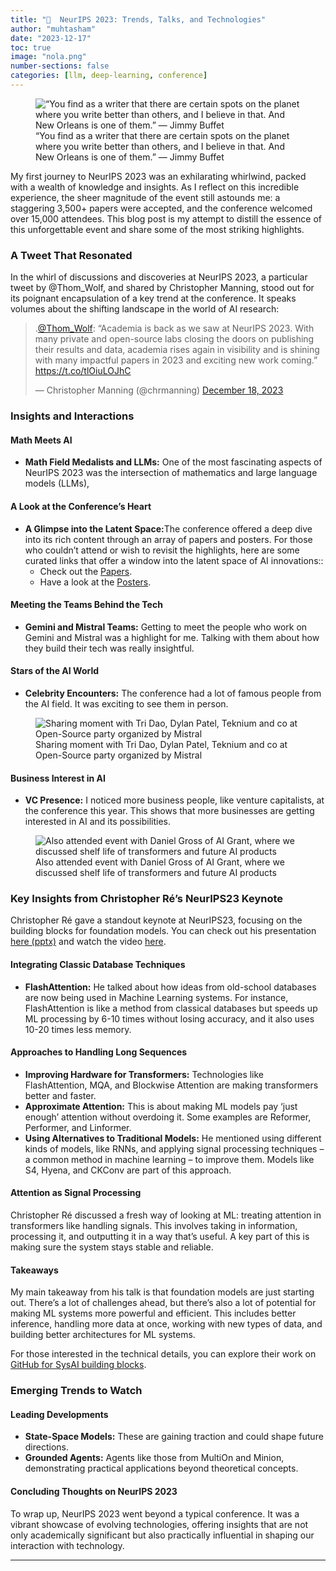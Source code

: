 ```yaml
---
title: "🎷  NeurIPS 2023: Trends, Talks, and Technologies"
author: "muhtasham"
date: "2023-12-17"
toc: true
image: "nola.png"
number-sections: false
categories: [llm, deep-learning, conference]
---
```


![“You find as a writer that there are certain spots on the planet where you write better than others, and I believe in that. And New Orleans is one of them.” — Jimmy Buffet](nola.png) 

My first journey to NeurIPS 2023 was an exhilarating whirlwind, packed with a wealth of knowledge and insights. As I reflect on this incredible experience, the sheer magnitude of the event still astounds me: a staggering 3,500+ papers were accepted, and the conference welcomed over 15,000 attendees. This blog post is my attempt to distill the essence of this unforgettable event and share some of the most striking highlights.

### A Tweet That Resonated
In the whirl of discussions and discoveries at NeurIPS 2023, a particular tweet by @Thom_Wolf, and shared by Christopher Manning, stood out for its poignant encapsulation of a key trend at the conference. It speaks volumes about the shifting landscape in the world of AI research:

<blockquote class="twitter-tweet">
<p lang="en" dir="ltr">.<a href="https://twitter.com/Thom_Wolf?ref_src=twsrc%5Etfw">@Thom_Wolf</a>: “Academia is back as we saw at NeurIPS 2023. With many private and open-source labs closing the doors on publishing their results and data, academia rises again in visibility and is shining with many impactful papers in 2023 and exciting new work coming.” <a href="https://t.co/tlOiuLOJhC">https://t.co/tlOiuLOJhC</a></p>
&mdash; Christopher Manning (@chrmanning) <a href="https://twitter.com/chrmanning/status/1736784885677994094?ref_src=twsrc%5Etfw">December 18, 2023</a>
</blockquote> 
<script async src="https://platform.twitter.com/widgets.js" charset="utf-8"></script>

### Insights and Interactions

#### Math Meets AI
- **Math Field Medalists and LLMs:** One of the most fascinating aspects of NeurIPS 2023 was the intersection of mathematics and large language models (LLMs), 

#### A Look at the Conference's Heart
- **A Glimpse into the Latent Space:**The conference offered a deep dive into its rich content through an array of papers and posters. For those who couldn't attend or wish to revisit the highlights, here are some curated links that offer a window into the latent space of AI innovations::
  - Check out the [Papers](https://atlas.nomic.ai/map/0d01fd36-ec8f-4a4d-9291-c57ba482827b/9d693660-a910-48d9-8f5d-727fa572f1ba).
  - Have a look at the [Posters](https://neurips2023.vizhub.ai/).

#### Meeting the Teams Behind the Tech
- **Gemini and Mistral Teams:** Getting to meet the people who work on Gemini and Mistral was a highlight for me. Talking with them about how they build their tech was really insightful.

#### Stars of the AI World
- **Celebrity Encounters:** The conference had a lot of famous people from the AI field. It was exciting to see them in person.

![Sharing moment with Tri Dao, Dylan Patel, Teknium and co at Open-Source party organized by Mistral](oss_party.jpeg)

#### Business Interest in AI
- **VC Presence:** I noticed more business people, like venture capitalists, at the conference this year. This shows that more businesses are getting interested in AI and its possibilities.

![Also attended event with Daniel Gross of AI Grant, where we discussed shelf life of transformers and future AI products](daniel_gross.jpeg)

### Key Insights from Christopher Ré's NeurIPS23 Keynote

Christopher Ré gave a standout keynote at NeurIPS23, focusing on the building blocks for foundation models. You can check out his presentation [here (pptx)](https://cs.stanford.edu/~chrismre/papers/NeurIPS23_Chris_Re_Keynote_DELIVERED.pptx) and watch the video [here](https://nips.cc/virtual/2023/invited-talk/73990).

#### Integrating Classic Database Techniques
- **FlashAttention:** He talked about how ideas from old-school databases are now being used in Machine Learning systems. For instance, FlashAttention is like a method from classical databases but speeds up ML processing by 6-10 times without losing accuracy, and it also uses 10-20 times less memory.

#### Approaches to Handling Long Sequences
- **Improving Hardware for Transformers:** Technologies like FlashAttention, MQA, and Blockwise Attention are making transformers better and faster.
- **Approximate Attention:** This is about making ML models pay 'just enough' attention without overdoing it. Some examples are Reformer, Performer, and Linformer.
- **Using Alternatives to Traditional Models:** He mentioned using different kinds of models, like RNNs, and applying signal processing techniques – a common method in machine learning – to improve them. Models like S4, Hyena, and CKConv are part of this approach.

#### Attention as Signal Processing
Christopher Ré discussed a fresh way of looking at ML: treating attention in transformers like handling signals. This involves taking in information, processing it, and outputting it in a way that's useful. A key part of this is making sure the system stays stable and reliable.

#### Takeaways
My main takeaway from his talk is that foundation models are just starting out. There's a lot of challenges ahead, but there's also a lot of potential for making ML systems more powerful and efficient. This includes better inference, handling more data at once, working with new types of data, and building better architectures for ML systems.

For those interested in the technical details, you can explore their work on [GitHub for SysAI building blocks](https://github.com/HazyResearch/aisys-building-blocks).


### Emerging Trends to Watch

#### Leading Developments
- **State-Space Models:** These are gaining traction and could shape future directions.
- **Grounded Agents:** Agents like those from MultiOn and Minion, demonstrating practical applications beyond theoretical concepts.

#### Concluding Thoughts on NeurIPS 2023
To wrap up, NeurIPS 2023 went beyond a typical conference. It was a vibrant showcase of evolving technologies, offering insights that are not only academically significant but also practically influential in shaping our interaction with technology.

---
